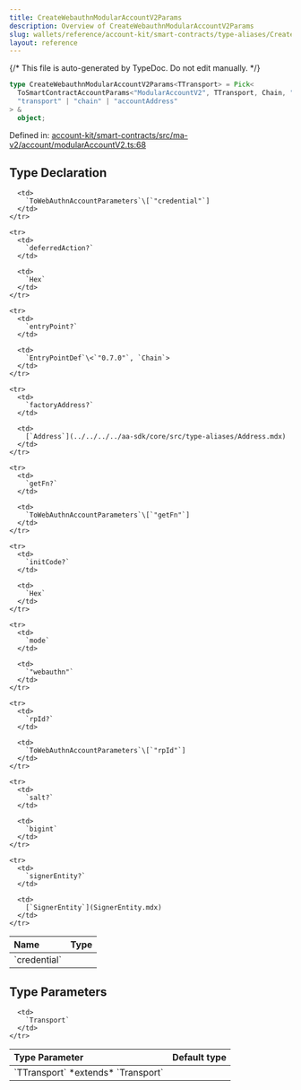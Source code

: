 ```yaml
---
title: CreateWebauthnModularAccountV2Params
description: Overview of CreateWebauthnModularAccountV2Params
slug: wallets/reference/account-kit/smart-contracts/type-aliases/CreateWebauthnModularAccountV2Params
layout: reference
---
```


{/* This file is auto-generated by TypeDoc. Do not edit manually. */}

```ts
type CreateWebauthnModularAccountV2Params<TTransport> = Pick<
  ToSmartContractAccountParams<"ModularAccountV2", TTransport, Chain, "0.7.0">,
  "transport" | "chain" | "accountAddress"
> &
  object;
```

Defined in: [account-kit/smart-contracts/src/ma-v2/account/modularAccountV2.ts:68](https://github.com/alchemyplatform/aa-sdk/blob/dc58c113ff1eeb06d4b3f76c505cbbaad47db8fc/account-kit/smart-contracts/src/ma-v2/account/modularAccountV2.ts#L68)

## Type Declaration

<table>
  <thead>
    <tr>
      <th align="left">Name</th>
      <th align="left">Type</th>
    </tr>
  </thead>

  <tbody>
    <tr>
      <td>
        `credential`
      </td>

      <td>
        `ToWebAuthnAccountParameters`\[`"credential"`]
      </td>
    </tr>

    <tr>
      <td>
        `deferredAction?`
      </td>

      <td>
        `Hex`
      </td>
    </tr>

    <tr>
      <td>
        `entryPoint?`
      </td>

      <td>
        `EntryPointDef`\<`"0.7.0"`, `Chain`>
      </td>
    </tr>

    <tr>
      <td>
        `factoryAddress?`
      </td>

      <td>
        [`Address`](../../../../aa-sdk/core/src/type-aliases/Address.mdx)
      </td>
    </tr>

    <tr>
      <td>
        `getFn?`
      </td>

      <td>
        `ToWebAuthnAccountParameters`\[`"getFn"`]
      </td>
    </tr>

    <tr>
      <td>
        `initCode?`
      </td>

      <td>
        `Hex`
      </td>
    </tr>

    <tr>
      <td>
        `mode`
      </td>

      <td>
        `"webauthn"`
      </td>
    </tr>

    <tr>
      <td>
        `rpId?`
      </td>

      <td>
        `ToWebAuthnAccountParameters`\[`"rpId"`]
      </td>
    </tr>

    <tr>
      <td>
        `salt?`
      </td>

      <td>
        `bigint`
      </td>
    </tr>

    <tr>
      <td>
        `signerEntity?`
      </td>

      <td>
        [`SignerEntity`](SignerEntity.mdx)
      </td>
    </tr>

  </tbody>
</table>

## Type Parameters

<table>
  <thead>
    <tr>
      <th align="left">Type Parameter</th>
      <th align="left">Default type</th>
    </tr>
  </thead>

  <tbody>
    <tr>
      <td>
        `TTransport` *extends* `Transport`
      </td>

      <td>
        `Transport`
      </td>
    </tr>

  </tbody>
</table>
